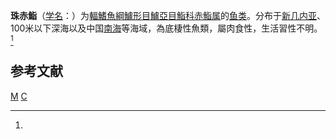 {{Speciesbox 
| taxon = Chelidoperca margaritifera
| status = NE
| status_system = IUCN3.1
| authority = (Weber, 1913)<ref name='id7128'>{{cite web| url =http://www.bioinfo.cn/db05/BjdwSpecies.php?action=view&id=7128| title =珠赤鮨| work =《中国动物物种编目数据库》| publisher =中国科学院微生物研究所| author =中国科学院动物研究所| accessdate =2009-04-16| deadurl =yes| archiveurl =https://web.archive.org/web/20160305040730/http://www.bioinfo.cn/db05/BjdwSpecies.php?action=view&id=7128| archivedate =2016-03-05}}</ref>
| synonyms = *''Chelidoperca margaritifer, Weber, 1913''
}}

'''珠赤鮨'''（[[学名|学名]]：{{lang|la|''Chelidoperca margaritifera''}}）为[[輻鰭魚綱|輻鰭魚綱]][[鱸形目|鱸形目]][[鱸亞目|鱸亞目]][[鮨科|鮨科]][[赤鮨属|赤鮨属]]的[[鱼类|鱼类]]。分布于[[新几内亚|新几内亚]]、100米以下深海以及中国[[南海|南海]]等海域，為底棲性魚類，屬肉食性，生活習性不明。<ref name='id7128'/>

== 参考文献 ==
{{reflist}}

{{Taxonbar|from=Q2235119}}

[[Category:赤鮨属|M]]
[[Category:1913年描述的鱼类|C]]